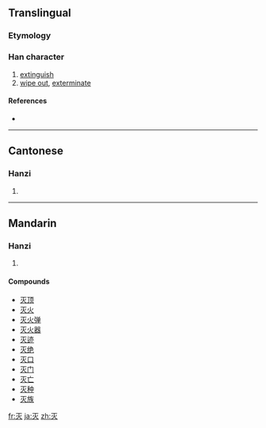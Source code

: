 {{also|滅}}
==Translingual==

===Etymology===
{{Han simp|烕|f=戊|t=null}}

===Han character===
{{Han char|rn=86|rad=火|as=01|sn=5|four=|canj=一火 (MF), X一火 (XMF)}}

# [[extinguish]]
# [[wipe out]], [[exterminate]]

====References====
* {{Han ref|kx=0665.031|hdz=32188.010|uh=706D|ud=28781}}

----

==Cantonese==

===Hanzi===
{{yue-hanzi|jyut=|y=mit6|tra=滅}}

# {{defn|Cantonese}}

----

==Mandarin==

===Hanzi===
{{cmn-hanzi|tra=滅|pin=[[lìng]] ([[ling4]]), [[miè]] ([[mie4]])|wg=ling<sup>4</sup>, mieh<sup>4</sup>}}

# {{defn|Mandarin}}

====Compounds====
* [[灭顶]]
* [[灭火]]
* [[灭火弹]]
* [[灭火器]]
* [[灭迹]]
* [[灭绝]]
* [[灭口]]
* [[灭门]]
* [[灭亡]]
* [[灭种]]
* [[灭族]]

[[fr:灭]]
[[ja:灭]]
[[zh:灭]]